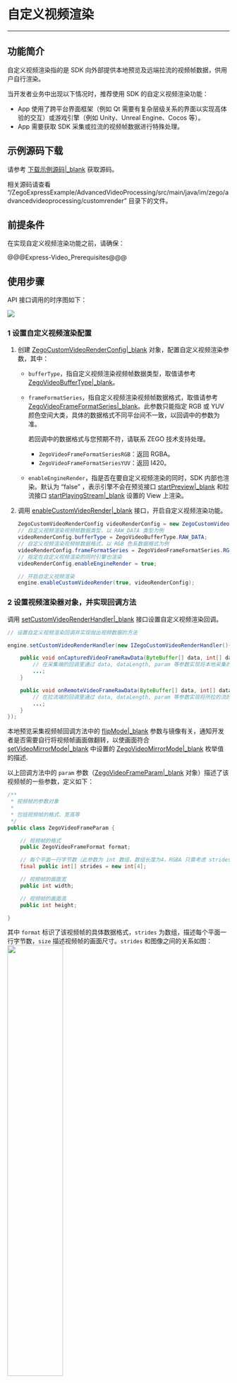 # 自定义视频渲染

- - -

## 功能简介

自定义视频渲染指的是 SDK 向外部提供本地预览及远端拉流的视频帧数据，供用户自行渲染。

当开发者业务中出现以下情况时，推荐使用 SDK 的自定义视频渲染功能：

- App 使用了跨平台界面框架（例如 Qt 需要有复杂层级关系的界面以实现高体验的交互）或游戏引擎（例如 Unity、Unreal Engine、Cocos 等）。
- App 需要获取 SDK 采集或拉流的视频帧数据进行特殊处理。

## 示例源码下载

请参考 [下载示例源码\|_blank](!DownloadDemo/DownloadDemo) 获取源码。

相关源码请查看 “/ZegoExpressExample/AdvancedVideoProcessing/src/main/java/im/zego/advancedvideoprocessing/customrender” 目录下的文件。

## 前提条件

在实现自定义视频渲染功能之前，请确保：

@@@Express-Video_Prerequisites@@@

## 使用步骤

API 接口调用的时序图如下：

<img src="/Pics/Common/ZegoExpressEngine/custom_video_render_Andriod_Windows_new.png">

### 1 设置自定义视频渲染配置

1. 创建 [ZegoCustomVideoRenderConfig\|_blank](/zh/api?doc=Express_Video_SDK_API~Java~class~im-zego-zegoexpress-entity-zego-custom-video-render-config) 对象，配置自定义视频渲染参数，其中：

    - `bufferType`，指自定义视频渲染视频帧数据类型，取值请参考 [ZegoVideoBufferType\|_blank](@-ZegoVideoBufferType)。

    - `frameFormatSeries`，指自定义视频渲染视频帧数据格式，取值请参考 [ZegoVideoFrameFormatSeries\|_blank](@-ZegoVideoFrameFormatSeries)。此参数只能指定 RGB 或 YUV 颜色空间大类，具体的数据格式不同平台间不一致，以回调中的参数为准。  
      <div class="mk-warning">

      若回调中的数据格式与您预期不符，请联系 ZEGO 技术支持处理。
      </div>
      
      - `ZegoVideoFrameFormatSeriesRGB`：返回 RGBA。
      - `ZegoVideoFrameFormatSeriesYUV`：返回 I420。


    - `enableEngineRender`，指是否在要自定义视频渲染的同时，SDK 内部也渲染。默认为 “false” ，表示引擎不会在预览接口 [startPreview\|_blank](@startPreview) 和拉流接口 [startPlayingStream\|_blank](@startPlayingStream) 设置的 View 上渲染。


2. 调用 [enableCustomVideoRender\|_blank](@enableCustomVideoRender) 接口，开启自定义视频渲染功能。

    ```java
    ZegoCustomVideoRenderConfig videoRenderConfig = new ZegoCustomVideoRenderConfig();
    // 自定义视频渲染视频帧数据类型，以 RAW_DATA 类型为例
    videoRenderConfig.bufferType = ZegoVideoBufferType.RAW_DATA;
    // 自定义视频渲染视频帧数据格式，以 RGB 色系数据格式为例
    videoRenderConfig.frameFormatSeries = ZegoVideoFrameFormatSeries.RGB;
    // 指定在自定义视频渲染的同时引擎也渲染
    videoRenderConfig.enableEngineRender = true;

    // 开启自定义视频渲染
    engine.enableCustomVideoRender(true, videoRenderConfig);
    ```

### 2 设置视频渲染器对象，并实现回调方法

调用 [setCustomVideoRenderHandler\|_blank](/zh/api?doc=Express_Video_SDK_API~Java~class~im-zego-zegoexpress-zego-express-engine#set-custom-video-render-handler) 接口设置自定义视频渲染回调。

```java
// 设置自定义视频渲染回调并实现抛出视频数据的方法

engine.setCustomVideoRenderHandler(new IZegoCustomVideoRenderHandler(){

    public void onCapturedVideoFrameRawData(ByteBuffer[] data, int[] dataLength, ZegoVideoFrameParam param, ZegoVideoFlipMode flipMode, ZegoPublishChannel channel){
        // 在采集端的回调里通过 data, dataLength, param 等参数实现将本地采集的视频数据渲染到 View 的逻辑, 所抛出的数据格式参考 param.format
        ...;
    }

    public void onRemoteVideoFrameRawData(ByteBuffer[] data, int[] dataLength, ZegoVideoFrameParam param, String streamID){
        // 在拉流端的回调里通过 data, dataLength, param 等参数实现将所拉的流的视频数据渲染到 View 的逻辑, 所抛出的数据格式参考 param.format
        ...;
    }
});
```

<div class = 'mk-hint'>

本地预览采集视频帧回调方法中的 [flipMode\|_blank](/zh/api?doc=Express_Video_SDK_API~Java~enum~im-zego-zegoexpress-zego-video-flip-mode) 参数与镜像有关，通知开发者是否需要自行将视频帧画面做翻转，以使画面符合 [setVideoMirrorMode\|_blank](/zh/api?doc=Express_Video_SDK_API~Java~class~im-zego-zegoexpress-zego-express-engine#set-video-mirror-mode) 中设置的 [ZegoVideoMirrorMode\|_blank](/article/api?doc=Express_Video_SDK_API~java_android~enum~ZegoVideoMirrorMode) 枚举值的描述.
</div>

以上回调方法中的 `param` 参数（[ZegoVideoFrameParam\|_blank](/zh/api?doc=Express_Video_SDK_API~Java~class~im-zego-zegoexpress-entity-zego-video-frame-param) 对象）描述了该视频帧的一些参数，定义如下：

```java
/**
 * 视频帧的参数对象
 *
 * 包括视频帧的格式、宽高等
 */
public class ZegoVideoFrameParam {

    // 视频帧的格式
    public ZegoVideoFrameFormat format;

    // 每个平面一行字节数（此参数为 int 数组，数组长度为4，RGBA 只需考虑 strides[0]，I420 需考虑 strides[0,1,2]）
    final public int[] strides = new int[4];

    // 视频帧的画面宽
    public int width;

    // 视频帧的画面高
    public int height;

}
```

其中 `format` 标识了该视频帧的具体数据格式，`strides` 为数组，描述每个平面一行字节数，`size` 描述视频帧的画面尺寸。`strides` 和图像之间的关系如图：  
<img src="/Pics/share/strides_new.png" width=50%>

### 3 自定义视频渲染视频帧数据回调

#### 3.1 推流预览渲染

推流方首先需要调用启动预览接口，才能收到自定义视频渲染视频帧数据回调，如果 [ZegoCustomVideoRenderConfig\|_blank](/zh/api?doc=Express_Video_SDK_API~Java~class~im-zego-zegoexpress-entity-zego-custom-video-render-config) 自定义视频渲染配置的 `enableEngineRender` 参数为 `false`，启动预览的 `canvas` 参数可以传空，启动预览后即可开始推流。

```java
// 如需在自定义视频渲染同时内部也渲染，可将 `ZegoCustomVideoRenderConfig` 的 `enableEngineRender` 参数设为 `true`，然后在预览时传入内部渲染的 View
ZegoCanvas previewCanvas = new ZegoCanvas(textureViewLocalPreview);// textureViewLocalPreview为UI界面上的 TextureView 对象
ZegoExpressEngine.getEngine().startPreview(previewCanvas);

// 如仅需自定义视频渲染，可将 `ZegoCustomVideoRenderConfig` 的 `enableEngineRender` 参数设为 `false`，`canvas` 参数传空即可，但也必须调用此接口，否则自定义视频渲染将不会回调预览视频帧数据
ZegoExpressEngine.getEngine().startPreview(null);

// 开始预览后，此时将会收到自定义视频渲染预览视频帧数据回调

// 开始推流
// streamid 为开发者定义的流 id
ZegoExpressEngine.getEngine().startPublishingStream(streamid);
```

#### 3.2 拉流渲染

推流成功后，可调用 [ZegoCustomVideoRenderConfig\|_blank](@-ZegoCustomVideoRenderConfig) 中 [enableEngineRender\|_blank](@enableEngineRender) 进行设置拉流渲染参数。再调用 [startPlayingStream\|_blank](@startPlayingStream) 进行拉流。

```java
// 如需在自定义视频渲染同时内部也渲染，可将 `ZegoCustomVideoRenderConfig` 的 `enableEngineRender` 参数设为 `true`，然后在拉流时传入内部渲染的 View
// textureViewLocalPreview 为 UI 界面上的 TextureView 对象
ZegoCanvas playCanvas = new ZegoCanvas(textureViewLocalPreview);
ZegoExpressEngine.getEngine().startPlayingStream(streamID, playCanvas);

// 如仅需自定义视频渲染，可将 `ZegoCustomVideoRenderConfig` 的 `enableEngineRender` 参数设为 `false`，`canvas` 参数传空即可
egoExpressEngine.getEngine().startPlayingStream(streamID, null);

// 开始拉流后，此时将会收到拉的这条流的自定义视频渲染视频帧数据回调
```

至此，App 成功获得 SDK 回调的视频帧数据，用于实际的渲染动作或者进行深加工操作。

## 常见问题

1. **自定义视频渲染，分了本地采集预览自定义视频渲染和远端拉流自定义视频渲染，分别有什么作用？什么场景下使用？**

    本地采集预览自定义视频渲染是让主播看到额外的渲染效果，在原视频画面基础上加上特效等；远端拉流自定义视频渲染是让观众看到不同的渲染画面，可以根据观众的喜好，在拉流画面的基础上加上特效。

2. **如果自定义视频渲染在配置 [ZegoCustomVideoRenderConfig\|_blank](/zh/api?doc=Express_Video_SDK_API~Java~class~im-zego-zegoexpress-entity-zego-custom-video-render-config) 时 `enableEngineRender` 参数为 `false` 时，预览接口 [startPreview\|_blank](/zh/api?doc=Express_Video_SDK_API~Java~class~im-zego-zegoexpress-zego-express-engine#start-preview) 及拉流接口 [startPlayingStream\|_blank](/zh/api?doc=Express_Video_SDK_API~Java~class~im-zego-zegoexpress-zego-express-engine#start-playing-stream) 中的 `canvas` 参数填什么？**

    当 `enableEngineRender` 为 `false` 时，引擎不渲染，因此预览和拉流接口的 `canvas` 参数可置空 “null”。

3. **推流时使用自定义视频渲染功能，处理过的预览视频数据 buffer 只会在本地展示吗？会加入到推流当中吗？**

    只会在本地展示，不影响推流出去的视频数据。

4. **本地采集预览自定义视频渲染的视频帧的宽高是多少？**

    本地采集预览自定义视频渲染的视频帧的宽高会在回调中的 [param\|_blank](/zh/api?doc=Express_Video_SDK_API~Java~class~im-zego-zegoexpress-entity-zego-video-frame-param) 参数里返回，其值与 [setVideoConfig\|_blank](/zh/api?doc=Express_Video_SDK_API~Java~class~im-zego-zegoexpress-zego-express-engine#set-video-config) 设置的分辨率相同。

5. **自定义视频渲染出来的视频帧数据格式是什么？是否支持 YUV？**

    根据选择的渲染数据格式系列 [ZegoVideoFrameFormatSeries\|_blank](/article/api?doc=Express_Video_SDK_API~java_android~enum~ZegoVideoFrameFormatSeries) 以及软解/硬解码后直接返回的数据决定，即视频帧回调方法中的 [param\|_blank](/zh/api?doc=Express_Video_SDK_API~Java~class~im-zego-zegoexpress-entity-zego-video-frame-param) 参数里的 `format`（[ZegoVideoFrameFormat\|_blank](/article/api?doc=Express_Video_SDK_API~java_android~enum~ZegoVideoFrameFormat)）参数。

    视频帧数据格式 [ZegoVideoFrameFormat\|_blank](/article/api?doc=Express_Video_SDK_API~java_android~enum~ZegoVideoFrameFormat) 说明：

    <table>
  <colgroup>
    <col width="25%">
    <col width="75%">
  </colgroup>
<tbody><tr>
<th>视频帧数据格式枚举值</th>
<th>说明</th>
</tr>
<tr>
<td>I420</td>
<td>YUV420P，一组 YUV 12 bits，Y、U、V 三个平面，四个 Y 共用一组 UV。</td>
</tr>
<tr>
<td>NV12</td>
<td>YUV420SP，一组 YUV 12 bits，Y、UV 两个平面，UV 平面数据以先 U 后 V 顺序排列，四个 Y 共用一组 UV。</td>
</tr>
<tr>
<td>NV21</td>
<td>YUV420SP，一组 YUV 12 bits，Y、UV 两个平面，UV 平面数据以先 V 后 U 顺序排列，四个 Y 共用一组 UV。</td>
</tr>
<tr>
<td>BGRA32</td>
<td>BGRA32。</td>
</tr>
<tr>
<td>RGBA32</td>
<td>RGBA32。</td>
</tr>
<tr>
<td>ARGB32</td>
<td>ARGB32。</td>
</tr>
<tr>
<td>ABGR32</td>
<td>ABGR32。</td>
</tr>
<tr>
<td>I422</td>
<td>YUV422P，一组 YUV 16 bits，两个 Y 共用一组 UV。</td>
</tr>
<tr>
<td>BGR24</td>
<td>BGR24。</td>
</tr>
<tr>
<td>RGB24</td>
<td>RGB24。</td>
</tr>
</tbody></table>

6. **自定义视频渲染每秒回调的频率是多少？有什么需要注意的吗？**

    本地采集预览自定义视频渲染回调的频率一般是和推流时设置的帧率相同，但是如果开启了流量控制并且控制属性中包含帧率的话，本地采集预览自定义视频渲染的回调频率是会随之改变的；而远端拉流自定义视频渲染的回调频率也是会随着接收到的视频数据帧率改变的，比如推流端开启流量控制导致帧率改变、拉流端网络卡顿、拉流端网络恢复 SDK 开始追帧，都会影响拉流自定义视频渲染的回调频率。

7. **自定义视频渲染如何拿到第一帧数据呢？**

    自定义视频渲染回调 [IZegoCustomVideoRenderHandler\|_blank](/zh/api?doc=Express_Video_SDK_API~Java~class~im-zego-zegoexpress-callback-i-zego-custom-video-render-handler) 回调第一次返回的数据即第一帧数据。

8. **是否支持可以本地采集预览渲染我们自己做，拉流渲染由 ZEGO SDK 做呢？**

    支持，自定义视频渲染在配置 [ZegoCustomVideoRenderConfig\|_blank](/zh/api?doc=Express_Video_SDK_API~Java~class~im-zego-zegoexpress-entity-zego-custom-video-render-config) 时将 `enableEngineRender` 参数设为 “true” 时，不仅自定义视频渲染器会回调视频帧数据，同时 SDK 会往预览接口 [startPreview\|_blank](/zh/api?doc=Express_Video_SDK_API~Java~class~im-zego-zegoexpress-zego-express-engine#start-preview) 及拉流接口 [startPlayingStream\|_blank](@startPlayingStream) 中 `canvas` 里 View 上做内部渲染。

9. **渲染预览视图时，为什么收不到视频数据的回调？**

    如果需要渲染预览视图，需要在推流前先启动预览 [startPreview\|_blank](/zh/api?doc=Express_Video_SDK_API~Java~class~im-zego-zegoexpress-zego-express-engine#start-preview)，否则收不到视频数据的回调。

10. **本地预览自定义视频渲染，手机前置摄像头的视频帧数据的画面为什么没有默认做水平镜像翻转？**

    自定义视频渲染的视频帧画面翻转需要开发者自行实现，可通过视频帧数据回调接口中的 [flipMode\|_blank](/zh/api?doc=Express_Video_SDK_API~Java~enum~im-zego-zegoexpress-zego-video-flip-mode) 获知该帧是否需要翻转。


## 相关文档

- [怎么处理视频黑屏问题？\|_blank](https://doc-zh.zego.im/faq/video_blank)
- [怎么处理视频花屏或绿屏问题？\|_blank](https://doc-zh.zego.im/faq/pixelated_green)
